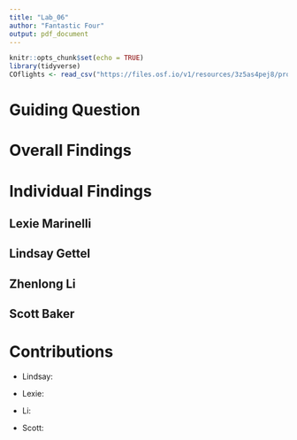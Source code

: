 ```yaml
---
title: "Lab_06"
author: "Fantastic Four"
output: pdf_document
---
```


```r
knitr::opts_chunk$set(echo = TRUE)
library(tidyverse)
COflights <- read_csv("https://files.osf.io/v1/resources/3z5as4pej8/providers/osfstorage/5a8ca28f57103100104584db")

```

# Guiding Question
##

# Overall Findings


# Individual Findings

## Lexie Marinelli

## Lindsay Gettel

## Zhenlong Li


## Scott Baker

# Contributions
* Lindsay: 

* Lexie: 

* Li:

* Scott: 